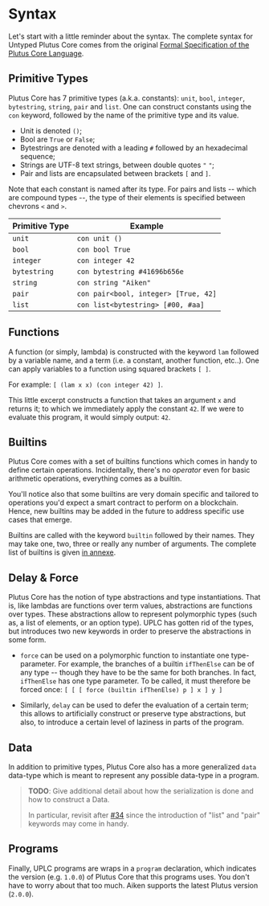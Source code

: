 # Syntax

Let's start with a little reminder about the syntax. The complete syntax for Untyped Plutus Core comes from the original [Formal Specification of the Plutus Core Language](https://hydra.iohk.io/build/14133599/download/1/plutus-core-specification.pdf).

## Primitive Types

Plutus Core has 7 primitive types (a.k.a. constants): `unit`, `bool`, `integer`, `bytestring`, `string`, `pair` and `list`.
One can construct constants using the `con` keyword, followed by the name of the primitive type and its value.

- Unit is denoted `()`;
- Bool are `True` or `False`;
- Bytestrings are denoted with a leading `#` followed by an hexadecimal sequence;
- Strings are UTF-8 text strings, between double quotes `"` `"`;
- Pair and lists are encapsulated between brackets `[` and `]`.

Note that each constant is named after its type. For pairs and lists -- which are compound types --, the type of their elements is specified between chevrons `<` and `>`.

| Primitive Type | Example                              |
| -------------- | ------------------------------------ |
| `unit`         | `con unit ()`                        |
| `bool`         | `con bool True`                      |
| `integer`      | `con integer 42`                     |
| `bytestring`   | `con bytestring #41696b656e`         |
| `string`       | `con string "Aiken"`                 |
| `pair`         | `con pair<bool, integer> [True, 42]` |
| `list`         | `con list<bytestring> [#00, #aa]`    |

## Functions

A function (or simply, lambda) is constructed with the keyword `lam` followed
by a variable name, and a term (i.e. a constant, another function, etc..). One
can apply variables to a function using squared brackets `[ ]`.

For example: `[ (lam x x) (con integer 42) ]`.

This little excerpt constructs a function that takes an argument `x` and returns
it; to which we immediately apply the constant `42`. If we were to evaluate this
program, it would simply output: `42`.

## Builtins

Plutus Core comes with a set of builtins functions which comes in handy to
define certain operations. Incidentally, there's no _operator_ even for basic
arithmetic operations, everything comes as a builtin.

You'll notice also that some builtins are very domain specific and tailored to
operations you'd expect a smart contract to perform on a blockchain. Hence, new
builtins may be added in the future to address specific use cases that emerge.

Builtins are called with the keyword `builtin` followed by their names. They may
take one, two, three or really any number of arguments. The complete list of builtins
is given [in annexe](./builtins.md).

## Delay & Force

Plutus Core has the notion of type abstractions and type instantiations. That is, like lambdas are functions over term values, abstractions are functions over types. These abstractions allow to represent polymorphic types (such as, a list of elements, or an option type). UPLC has gotten rid of the types, but introduces two new keywords in order to preserve the abstractions in some form.

- `force` can be used on a polymorphic function to instantiate one type-parameter. For example, the branches of a builtin `ifThenElse` can be of any type -- though they have to be the same for both branches. In fact, `ifThenElse` has one type parameter. To be called, it must therefore be forced once: `[ [ [ force (builtin ifThenElse) p ] x ] y ]`

- Similarly, `delay` can be used to defer the evaluation of a certain term; this allows to artificially construct or preserve type abstractions, but also, to introduce a certain level of laziness in parts of the program.

## Data

In addition to primitive types, Plutus Core also has a more generalized `data`
data-type which is meant to represent any possible data-type in a program.

> **TODO**: Give additional detail about how the serialization is done and how
> to construct a Data.
>
> In particular, revisit after [#34](https://github.com/txpipe/aiken/issues/34)
> since the introduction of "list" and "pair" keywords may come in handy.

## Programs

Finally, UPLC programs are wraps in a `program` declaration, which indicates
the version (e.g. `1.0.0`) of Plutus Core that this programs uses. You don't
have to worry about that too much. Aiken supports the latest Plutus version
(`2.0.0`).
